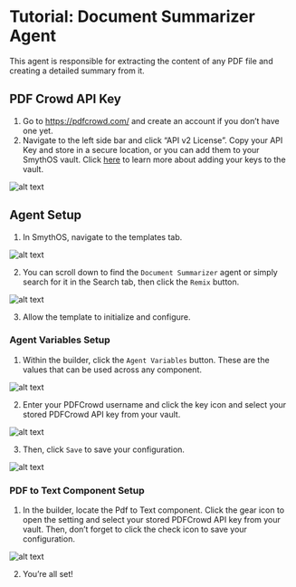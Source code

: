     
# Tutorial: Document Summarizer Agent

This agent is responsible for extracting the content of any PDF file and creating a detailed summary from it.


<Youtube videoId="I4PLRHQA8Vc" title="SmythOS - Document Summarizer Agent" />

## PDF Crowd API Key

1. Go to https://pdfcrowd.com/ and create an account if you don’t have one yet.
2. Navigate to the left side bar and click “API v2 License”. Copy your API Key and store in a secure location, or you can add them to your SmythOS vault. Click [here](/docs/agent-studio/key-concepts/vault?id=keys) to learn more about adding your keys to the vault.

<Image src="/docs/img/document_summarizer_agent/1.png" alt="alt text"/>

## Agent Setup

1. In SmythOS, navigate to the templates tab. 

<Image src="/docs/img/document_summarizer_agent/2.png" alt="alt text"/>

2. You can scroll down to find the `Document Summarizer` agent or simply search for it in the Search tab, then click the `Remix` button.

<Image src="/docs/img/document_summarizer_agent/3.png" alt="alt text"/>

3. Allow the template to initialize and configure.

### Agent Variables Setup

1. Within the builder, click the `Agent Variables` button. These are the values that can be used across any component.

<Image src="/docs/img/document_summarizer_agent/4.png" alt="alt text"/>

2. Enter your PDFCrowd username and click the key icon and select your stored PDFCrowd API key from your vault.

<Image src="/docs/img/document_summarizer_agent/5.png" alt="alt text"/>

3. Then, click `Save` to save your configuration.

<Image src="/docs/img/document_summarizer_agent/6.png" alt="alt text"/>

### PDF to Text Component Setup

1. In the builder, locate the Pdf to Text component. Click the gear icon to open the setting and select your stored PDFCrowd API key from your vault. Then, don’t forget to click the check icon to save your configuration.

<Image src="/docs/img/document_summarizer_agent/7.png" alt="alt text"/>

2. You’re all set!